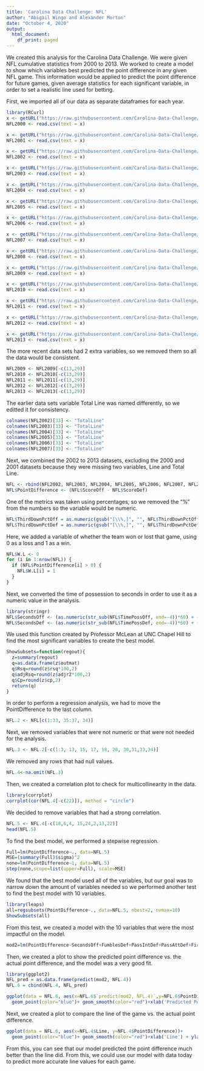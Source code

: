 ```yaml
---
title: 'Carolina Data Challenge: NFL'
author: "Abigail Wingo and Alexander Morton"
date: "October 4, 2020"
output:
  html_document:
    df_print: paged
---
```


We created this analysis for the Carolina Data Challenge. We were given NFL cumulative statistics from 2000 to 2013. We worked to create a model to show which variables best predicted the point difference in any given NFL game. This information would be applied to predict the point difference for future games, given average statistics for each significant variable, in order to set a realistic line used for betting. 

First, we imported all of our data as separate dataframes for each year.
```r
library(RCurl)
x <- getURL("https://raw.githubusercontent.com/Carolina-Data-Challenge/datasets/main/FootballDatasets/NFL/CumulativeStats/nfl2000stats.csv")
NFL2000 <- read.csv(text = x)

x <- getURL("https://raw.githubusercontent.com/Carolina-Data-Challenge/datasets/main/FootballDatasets/NFL/CumulativeStats/nfl2001stats.csv")
NFL2001 <- read.csv(text = x)

x <- getURL("https://raw.githubusercontent.com/Carolina-Data-Challenge/datasets/main/FootballDatasets/NFL/CumulativeStats/nfl2002stats.csv")
NFL2002 <- read.csv(text = x)

x <- getURL("https://raw.githubusercontent.com/Carolina-Data-Challenge/datasets/main/FootballDatasets/NFL/CumulativeStats/nfl2003stats.csv")
NFL2003 <- read.csv(text = x)

x <- getURL("https://raw.githubusercontent.com/Carolina-Data-Challenge/datasets/main/FootballDatasets/NFL/CumulativeStats/nfl2004stats.csv")
NFL2004 <- read.csv(text = x)

x <- getURL("https://raw.githubusercontent.com/Carolina-Data-Challenge/datasets/main/FootballDatasets/NFL/CumulativeStats/nfl2005stats.csv")
NFL2005 <- read.csv(text = x)

x <- getURL("https://raw.githubusercontent.com/Carolina-Data-Challenge/datasets/main/FootballDatasets/NFL/CumulativeStats/nfl2006stats.csv")
NFL2006 <- read.csv(text = x)

x <- getURL("https://raw.githubusercontent.com/Carolina-Data-Challenge/datasets/main/FootballDatasets/NFL/CumulativeStats/nfl2007stats.csv")
NFL2007 <- read.csv(text = x)

x <- getURL("https://raw.githubusercontent.com/Carolina-Data-Challenge/datasets/main/FootballDatasets/NFL/CumulativeStats/nfl2008stats.csv")
NFL2008 <- read.csv(text = x)

x <- getURL("https://raw.githubusercontent.com/Carolina-Data-Challenge/datasets/main/FootballDatasets/NFL/CumulativeStats/nfl2009stats.csv")
NFL2009 <- read.csv(text = x)

x <- getURL("https://raw.githubusercontent.com/Carolina-Data-Challenge/datasets/main/FootballDatasets/NFL/CumulativeStats/nfl2010stats.csv")
NFL2010 <- read.csv(text = x)

x <- getURL("https://raw.githubusercontent.com/Carolina-Data-Challenge/datasets/main/FootballDatasets/NFL/CumulativeStats/nfl2011stats.csv")
NFL2011 <- read.csv(text = x)

x <- getURL("https://raw.githubusercontent.com/Carolina-Data-Challenge/datasets/main/FootballDatasets/NFL/CumulativeStats/nfl2012stats.csv")
NFL2012 <- read.csv(text = x)

x <- getURL("https://raw.githubusercontent.com/Carolina-Data-Challenge/datasets/main/FootballDatasets/NFL/CumulativeStats/nfl2013stats.csv")
NFL2013 <- read.csv(text = x)
```

The more recent data sets had 2 extra variables, so we removed them so all the data would be consistent.

```r
NFL2009 <- NFL2009[-c(13,29)]
NFL2010 <- NFL2010[-c(13,29)]
NFL2011 <- NFL2011[-c(13,29)]
NFL2012 <- NFL2012[-c(13,29)]
NFL2013 <- NFL2013[-c(13,29)]
```

The earlier data sets variable Total Line was named differently, so we editted it for consistency. 

```r
colnames(NFL2002)[33] <- "TotalLine"
colnames(NFL2003)[33] <- "TotalLine"
colnames(NFL2004)[33] <- "TotalLine"
colnames(NFL2005)[33] <- "TotalLine"
colnames(NFL2006)[33] <- "TotalLine"
colnames(NFL2007)[33] <- "TotalLine"
```

Next, we combined the 2002 to 2013 datasets, excluding the 2000 and 2001 datasets because they were missing two variables, Line and Total Line.

```r
NFL <- rbind(NFL2002, NFL2003, NFL2004, NFL2005, NFL2006, NFL2007, NFL2008, NFL2009, NFL2010, NFL2011, NFL2012, NFL2013)
NFL$PointDifference <- (NFL$ScoreOff - NFL$ScoreDef)
```

One of the metrics was taken using percentages, so we removed the "%" from the numbers so the variable would be numeric.

```r
NFL$ThirdDownPctOff = as.numeric(gsub("[\\%,]", "", NFL$ThirdDownPctOff))
NFL$ThirdDownPctDef = as.numeric(gsub("[\\%,]", "", NFL$ThirdDownPctDef))
```

Here, we added a variable of whether the team won or lost that game, using 0 as a loss and 1 as a win. 

```r
NFL$W.L <- 0
for (i in 1:nrow(NFL)) {
  if (NFL$PointDifference[i] > 0) {
    NFL$W.L[i] = 1
  } 
}
```

Next, we converted the time of possession to seconds in order to use it as a numeric value in the analysis.

```r
library(stringr)
NFL$SecondsOff <- (as.numeric(str_sub(NFL$TimePossOff, end=-4))*60) + (as.numeric(str_sub(NFL$TimePossOff, start=-2)))
NFL$SecondsDef <- (as.numeric(str_sub(NFL$TimePossDef, end=-4))*60) + (as.numeric(str_sub(NFL$TimePossDef, start=-2)))
```

We used this function created by Professor McLean at UNC Chapel Hill to find the most significant variables to create the best model.

```r
ShowSubsets=function(regout){
  z=summary(regout)
  q=as.data.frame(z$outmat)
  q$Rsq=round(z$rsq*100,2)
  q$adjRsq=round(z$adjr2*100,2)
  q$Cp=round(z$cp,2)
  return(q)
}
```

In order to perform a regression analysis, we had to move the PointDifference to the last column.

```r
NFL.2 <- NFL[c(1:33, 35:37, 34)]
```

Next, we removed variables that were not numeric or that were not needed for the analysis.

```r
NFL.3 <- NFL.2[-c(1:3, 13, 15, 17, 18, 28, 30,31,33,34)]
```

We removed any rows that had null values.

```r
NFL.4<-na.omit(NFL.3)
```

Then, we created a correlation plot to check for multicollinearity in the data.

```r
library(corrplot)
corrplot(cor(NFL.4[-c(22)]), method = "circle")
```

We decided to remove variables that had a strong correlation.

```r
NFL.5 <- NFL.4[-c(18,6,4, 15,24,2,13,22)]
head(NFL.5)
```

To find the best model, we performed a stepwise regression.

```r
Full=lm(PointDifference~., data=NFL.5)
MSE=(summary(Full)$sigma)^2
none=lm(PointDifference~1, data=NFL.5)
step(none,scope=list(upper=Full), scale=MSE)
```

We found that the best model used all of the variables, but our goal was to narrow down the amount of variables needed so we performed another test to find the best model with 10 variables.

```r
library(leaps)
all=regsubsets(PointDifference~., data=NFL.5, nbest=2, nvmax=10)
ShowSubsets(all)
```

From this test, we created a model with the 10 variables that were the most impactful on the model.

```r
mod2=lm(PointDifference~SecondsOff+FumblesDef+PassIntDef+PassAttDef+FirstDownDef+FumblesOff+PassIntOff+FumblesOff+PassIntOff+PassYdsOff+PassAttOff+FirstDownOff, data=NFL.5)
```

Then, we created a plot to show the predicted point difference vs. the actual point difference, and the model was a very good fit. 

```r
library(ggplot2)
NFL_pred = as.data.frame(predict(mod2, NFL.4))
NFL.6 = cbind(NFL.4, NFL_pred)

ggplot(data = NFL.6, aes(x=NFL.6$`predict(mod2, NFL.4)`,y=NFL.6$PointDifference))+
  geom_point(color="blue")+ geom_smooth(color="red")+xlab('Predicted Point Difference') + ylab('Point Difference') + ggtitle("NFL Predicted Point Difference vs Actual Point Difference")
```

Next, we created a plot to compare the line of the game vs. the actual point difference.

```r
ggplot(data = NFL.6, aes(x=NFL.4$Line, y=NFL.4$PointDifference))+
  geom_point(color="blue")+ geom_smooth(color="red")+xlab('Line') + ylab('Point Difference') + ggtitle("NFL Line vs Actual Point Difference")
```

From this, you can see that our model predicted the point difference much better than the line did. From this, we could use our model with data today to predict more accurate line values for each game. 